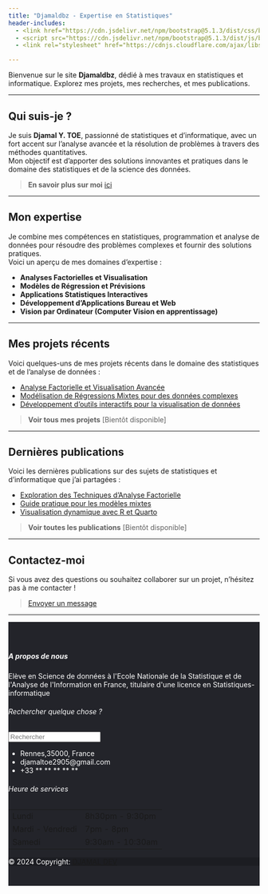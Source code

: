 ```yaml
---
title: "Djamaldbz - Expertise en Statistiques"
header-includes:
  - <link href="https://cdn.jsdelivr.net/npm/bootstrap@5.1.3/dist/css/bootstrap.min.css" rel="stylesheet">
  - <script src="https://cdn.jsdelivr.net/npm/bootstrap@5.1.3/dist/js/bootstrap.bundle.min.js"></script>
  - <link rel="stylesheet" href="https://cdnjs.cloudflare.com/ajax/libs/font-awesome/6.0.0-beta3/css/all.min.css">

---
```


Bienvenue sur le site **Djamaldbz**, dédié à mes travaux en statistiques et informatique. Explorez mes projets, mes recherches, et mes publications.

---

## Qui suis-je ?

Je suis **Djamal Y. TOE**, passionné de statistiques et d'informatique, avec un fort accent sur l'analyse avancée et la résolution de problèmes à travers des méthodes quantitatives.  
Mon objectif est d'apporter des solutions innovantes et pratiques dans le domaine des statistiques et de la science des données.

> **En savoir plus sur moi** [ici](https://djamal2905.github.io/djamaldbz/about.html)

---

## Mon expertise

Je combine mes compétences en statistiques, programmation et analyse de données pour résoudre des problèmes complexes et fournir des solutions pratiques.  
Voici un aperçu de mes domaines d'expertise :

- **Analyses Factorielles et Visualisation**
- **Modèles de Régression et Prévisions**
- **Applications Statistiques Interactives**
- **Développement d'Applications Bureau et Web**
- **Vision par Ordinateur (Computer Vision en apprentissage)**

---

## Mes projets récents

Voici quelques-uns de mes projets récents dans le domaine des statistiques et de l'analyse de données :

- [Analyse Factorielle et Visualisation Avancée](#)
- [Modélisation de Régressions Mixtes pour des données complexes](#)
- [Développement d'outils interactifs pour la visualisation de données](#)

> **Voir tous mes projets** [Bientôt disponible]

---

## Dernières publications

Voici les dernières publications sur des sujets de statistiques et d'informatique que j'ai partagées :

- [Exploration des Techniques d'Analyse Factorielle](#)
- [Guide pratique pour les modèles mixtes](#)
- [Visualisation dynamique avec R et Quarto](#)

> **Voir toutes les publications** [Bientôt disponible]

---

## Contactez-moi

Si vous avez des questions ou souhaitez collaborer sur un projet, n'hésitez pas à me contacter !

> [Envoyer un message](mailto:djamaltoe@example.com)

---


```{=html}
<footer style="background-color: #23242a; color: white; padding: 40px 0;">
  <div class="container">
    <div class="row">
      <div class="col-lg-4">
        <h5 class="text-uppercase">A propos de nous</h5>
        <p>Elève en Science de données à l'Ecole Nationale de la Statistique et de l'Analyse de l'Information en France, titulaire d'une licence en Statistiques-informatique</p>
        <div>
          <a href="#" class="btn btn-floating btn-primary btn-lg"><i class="fab fa-facebook-f"></i></a>
          <a href="#" class="btn btn-floating btn-primary btn-lg"><i class="fab fa-twitter"></i></a>
          <a href="#" class="btn btn-floating btn-primary btn-lg"><i class="fab fa-linkedin"></i></a>
        </div>
      </div>

      <div class="col-lg-4">
        <h6 class="text-uppercase">Rechercher quelque chose ?</h6>
        <input type="text" id="formControlLg" class="form-control" placeholder="Rechercher">
        <ul class="fa-ul">
          <li><i class="fas fa-home"></i> Rennes,35000, France</li>
          <li><i class="fas fa-envelope"></i> djamaltoe2905@gmail.com</li>
          <li><i class="fas fa-phone"></i> +33 ** ** ** ** **</li>
        </ul>
      </div>

      <div class="col-lg-4">
        <h6 class="text-uppercase">Heure de services</h6>
        <table class="table text-white">
          <tr><td>Lundi</td><td>8h30pm - 9:30pm</td></tr>
          <tr><td>Mardi - Vendredi</td><td>7pm - 8pm</td></tr>
          <tr><td>Samedi</td><td>9:30am - 10:30am</td></tr>
        </table>
      </div>
    </div>
  </div>
  <div class="text-center p-3" style="background-color: rgba(0, 0, 0, 0.2);">
    © 2024 Copyright: <a href="https://www.youtube.com/@djamalyoussouftoe" class="text-white">DJAMAL DEV</a>
  </div>
</footer>
```



